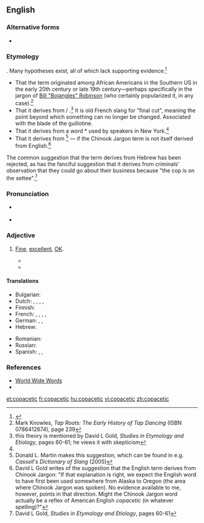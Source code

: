 ==English==
{{was wotd|2010|January|25}}

===Alternative forms===
* {{l|en|copasetic}}

===Etymology===
{{unk.|en}}. Many hypotheses exist, all of which lack supporting evidence:<ref>{{R:Dictionary.com|copacetic}}</ref>
* That the term originated among African Americans in the Southern US in the early 20th century or late 19th century—perhaps specifically in the jargon of [[w:Bill Robinson|Bill "Bojangles" Robinson]] (who certainly popularized it, in any case).<ref>Mark Knowles, ''Tap Roots: The Early History of Tap Dancing'' (ISBN 0786412674), page 239</ref>
* That it derives from {{cog|frc||coup esètique}} / {{m|fr||coupersètique|capable of being coped with successfully; able to cope with anything and everything}}.<ref name="Gold">this theory is mentioned by David L Gold, ''Studies in Etymology and Etiology'', pages 60-61; he views it with skepticism</ref> It is old French slang for "final cut", meaning the point beyond which something can no longer be changed. Associated with the blade of the guillotine.
* That it derives from a word *{{m|it||copasetti}} used by {{etyl|it|-}} speakers in New York.<ref name="Gold"></ref>
* That it derives from {{cog|chn||copasenee|everything is satisfactory}}<ref>Donald L. Martin makes this suggestion, which can be found in e.g. ''Cassell's Dictionary of Slang'' (2005)</ref> — if the Chinook Jargon term is not itself derived from English.<ref>David L Gold writes of the suggestion that the English term derives from Chinook Jargon: "If that explanation is right, we expect the English word to have first been used somewhere from Alaska to Oregon (the area where Chinook Jargon was spoken). No evidence available to me, however, points in that direction. Might the Chinook Jargon word actually be a reflex of American English ''copacetic'' (in whatever spelling)?"</ref>

The common suggestion that the term derives from Hebrew {{m|he||[[כל#Hebrew|הכל]] <!--x--> [[סדר#Hebrew|בסדר]]|everything is in order|tr=hakól b'séder}} has been rejected, as has the fanciful suggestion that it derives from criminals' observation that they could go about their business because "the cop is on the settee".<ref name="Gold 2">David L Gold, ''Studies in Etymology and Etiology'', pages 60-61</ref>

===Pronunciation===
* {{a|UK}} {{IPA|/kəʊ.pəˈsɛt.ɪk/|lang=en}}
* {{a|US}} {{IPA|/ˌkoʊ.pəˈsɛt.ɪk/|lang=en}}

===Adjective===
{{en-adj}}

# {{lb|en|US}} [[fine|Fine]], [[excellent]], [[OK]].
#* {{quote-book|author=Irving Bacheller|authorlink=Irving Bacheller|title=A Man for the Ages: A Story of the Builders of Democracy|url=http://books.google.ca/books?id=ui4wAAAAYAAJ|location=New York, N.Y.|publisher={{w|Grosset & Dunlap}}|year=1919|pages=69 and 287|oclc=648098|passage=["]...&nbsp;an' as to looks I'd call him, as ye might say, real '''copasetic'''." Mrs. Lukins expressed this opinion solemnly and with a slight cough. Its last word stood for nothing more than an indefinite depth of meaning.&nbsp;[...] There was one other word in her lexicon which was in the nature of a jewel to be used only on special occasions. It was the word "'''copasetic'''".}}
#* {{quote-journal|author=Sam Borden|title=For bellicose Brazil, payback carries heavy price: Loss of Neymar &#91;''International New York Times'' version: Brazil and referee share some blame for Neymar's injury: Spaniard's failure to curb early pattern of fouls is seen as major factor (7 July 2014, p.&nbsp;13)&#93;|work={{w|The New York Times}}|date=5 July 2014|passage=Colombia and Brazil were supposed to be more '''copacetic'''.}}

====Translations====
{{trans-top|fine, excellent, going just right, swell}}
* Bulgarian: {{t+|bg|отличен|tr=otlíčen}}
* Dutch: {{t+|nl|super}}, {{t+|nl|extra}}, {{t|nl|zeer tevreden}}, {{t+|nl|ok}}, {{t+|nl|geniaal}}
* Finnish: {{t|fi|jees}}
* French: {{t+|fr|super}}, {{t+|fr|extra}}, {{t|fr|super-extra}}, {{t+|fr|ok}}, {{t+|fr|genial}}
* German: {{t+|de|super}}, {{t+|de|genial}}, {{t+|de|OK}}
* Hebrew: {{t|he|בסדר|m|m-p|f|f-p|sc=Hebr}}
{{trans-mid}}
* Romanian: {{t+|ro|grozav}}
* Russian: {{t+|ru|отли́чный}}
* Spanish: {{t|es|requetebueno}}, {{t+|es|estupendo}}, {{t+|es|genial}}
{{trans-bottom}}

===References===
<references/>
* [http://www.quinion.com/words/weirdwords/ww-cop1.htm World Wide Words]
* {{R:BBS}}

[[et:copacetic]]
[[fr:copacetic]]
[[hu:copacetic]]
[[vi:copacetic]]
[[zh:copacetic]]